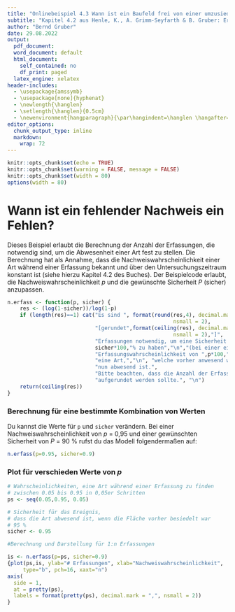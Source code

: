 ---
title: "Onlinebeispiel 4.3 Wann ist ein Baufeld frei von einer umzusiedelnden Art?"
subtitle: "Kapitel 4.2 aus Henle, K., A. Grimm-Seyfarth & B. Gruber: Erfassung und Analyse von Tierpopulationen. Ulmer Verlag"
author: "Bernd Gruber"
date: 29.08.2022
output:
  pdf_document: 
  word_document: default
  html_document:
    self_contained: no
    df_print: paged
  latex_engine: xelatex
header-includes:
  - \usepackage{amssymb}
  - \usepackage[none]{hyphenat} 
  - \newlength{\hanglen}
  - \setlength{\hanglen}{0.5cm}
  - \newenvironment{hangparagraph}{\par\hangindent=\hanglen \hangafter=1}{\par}
editor_options:
  chunk_output_type: inline
  markdown:
    wrap: 72
---


```{r setup, include=FALSE}
knitr::opts_chunk$set(echo = TRUE)
knitr::opts_chunk$set(warning = FALSE, message = FALSE) 
knitr::opts_chunk$set(width = 80)
options(width = 80)
```



# Wann ist ein fehlender Nachweis ein Fehlen?

Dieses Beispiel erlaubt die Berechnung der Anzahl der Erfassungen, die notwendig sind, um die Abwesenheit einer Art fest zu stellen. Die Berechnung hat als Annahme, dass die Nachweiswahrscheinlichkeit einer Art während einer Erfassung bekannt und über den Untersuchungszeitraum konstant ist (siehe hierzu Kapitel 4.2 des Buches). Der Beispielcode erlaubt, die Nachweiswahrscheinlichkeit *p* und die gewünschte Sicherheit *P* (sicher) anzupassen.

```{r}
n.erfass <- function(p, sicher) {
	res <- (log(1-sicher))/log(1-p)
	if (length(res)==1) cat("Es sind ", format(round(res,4), decimal.mark = ",", 
	                                                 nsmall = 2),
	                        "[gerundet",format(ceiling(res), decimal.mark = ",", 
	                                                 nsmall = 2),"]", 
	                        "Erfassungen notwendig, um eine Sicherheit von",
	                        sicher*100,"% zu haben","\n","(bei einer einmaligen", 
	                        "Erfassungswahrscheinlichkeit von ",p*100,"%), dass", 
	                        "eine Art,","\n", "welche vorher anwesend war,", 
	                        "nun abwesend ist.", 
	                        "Bitte beachten, dass die Anzahl der Erfassungen", "\n",
	                        "aufgerundet werden sollte.", "\n")
	return(ceiling(res))
}
```

### Berechnung für eine bestimmte Kombination von Werten

Du kannst die Werte für `p` und `sicher` verändern. Bei einer Nachweiswahrscheinlichkeit von *p* = 0,95 und einer gewünschten Sicherheit von *P* = 90 % rufst du das Modell folgendermaßen auf:

```{r}
n.erfass(p=0.95, sicher=0.9)
```

### Plot für verschieden Werte von *p*

```{r}
# Wahrscheinlichkeiten, eine Art während einer Erfassung zu finden 
# zwischen 0.05 bis 0.95 in 0,05er Schritten
ps <- seq(0.05,0.95, 0.05) 
```

```{r}
# Sicherheit für das Ereignis, 
# dass die Art abwesend ist, wenn die Fläche vorher besiedelt war 
# 95 %
sicher <- 0.95
```

```{r}
#Berechnung und Darstellung für 1:n Erfassungen

is <- n.erfass(p=ps, sicher=0.9)
{plot(ps,is, ylab="# Erfassungen", xlab="Nachweiswahrscheinlichkeit", 
     type="b", pch=16, xaxt="n")
axis(
  side = 1,                     
  at = pretty(ps),               
  labels = format(pretty(ps), decimal.mark = ",", nsmall = 2))   
}
```
